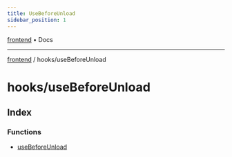 ```yaml
---
title: UseBeforeUnload
sidebar_position: 1
---
```


[frontend](./useBeforeUnload/../..) • Docs

***

[frontend](./useBeforeUnload/../..) / hooks/useBeforeUnload

# hooks/useBeforeUnload

## Index

### Functions

- [useBeforeUnload](./useBeforeUnload/functions/useBeforeUnload)
